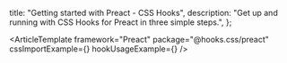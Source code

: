   title: "Getting started with Preact - CSS Hooks",
  description:
    "Get up and running with CSS Hooks for Preact in three simple steps.",
};


<ArticleTemplate
  framework="Preact"
  package="@hooks.css/preact"
  cssImportExample={<CSSImportExample />}
  hookUsageExample={<HookUsageExample />}
/>
